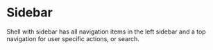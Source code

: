 # Sidebar

Shell with sidebar has all navigation items in the left sidebar and a top navigation for user specific actions, or search.


<ResizablePreview pageUrl="/previews/shell-sidebar" height={700} />
